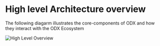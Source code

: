 # High level Architecture overview

The following diagarm illustrates the core-components of ODX and how they interact with the ODX Ecosystem

![High Level Overview](/img/high-level-architecture.jpeg)
